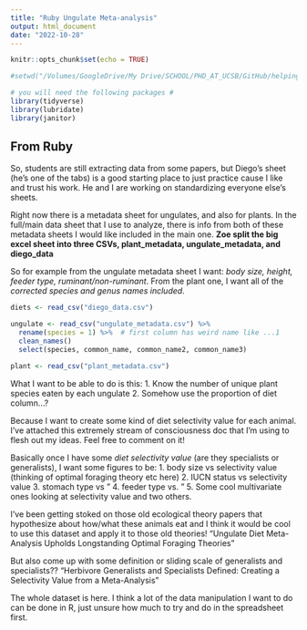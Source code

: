 ```yaml
---
title: "Ruby Ungulate Meta-analysis"
output: html_document
date: "2022-10-28"
---
```


```r
knitr::opts_chunk$set(echo = TRUE)

#setwd("/Volumes/GoogleDrive/My Drive/SCHOOL/PHD_AT_UCSB/GitHub/helping/Ruby") #I just changed the working directory so it's just for your folder. If you fork or clone you will not need to do this bc I'm assuming you won't have subfolders in your own project

# you will need the following packages #
library(tidyverse)
library(lubridate)
library(janitor)
```

## From Ruby

So, students are still extracting data from some papers, but Diego's sheet (he's one of the tabs) is a good starting place to just practice cause I like and trust his work. He and I are working on standardizing everyone else's sheets.  

Right now there is a metadata sheet for ungulates, and also for plants. In the full/main data sheet that I use to analyze, there is info from both of these metadata sheets I would like included in the main one. 
**Zoe split the big excel sheet into three CSVs, plant_metadata, ungulate_metadata, and diego_data**

So for example from the ungulate metadata sheet I want: *body size, height, feeder type, ruminant/non-ruminant*. From the plant one, I want all of the *corrected species and genus names included*. 

```r

diets <- read_csv("diego_data.csv")

ungulate <- read_csv("ungulate_metadata.csv") %>% 
  rename(species = 1) %>%  # first column has weird name like ...1
  clean_names()
  select(species, common_name, common_name2, common_name3)

plant <- read_csv("plant_metadata.csv")

```



What I want to be able to do is this:
1. Know the number of unique plant species eaten by each ungulate
2. Somehow use the proportion of diet column...?

Because I want to create some kind of diet selectivity value for each animal. I've attached this extremely stream of consciousness doc that I'm using to flesh out my ideas. Feel free to comment on it!

Basically once I have some *diet selectivity value* (are they specialists or generalists), I want some figures to be:
1. body size vs selectivity value (thinking of optimal foraging theory etc here)
2. IUCN status vs selectivity value
3. stomach type vs "
4. feeder type vs. "
5. Some cool multivariate ones looking at selectivity value and two others.

I've been getting stoked on those old ecological theory papers that hypothesize about how/what these animals eat and I think it would be cool to use this dataset and apply it to those old theories! "Ungulate Diet Meta-Analysis Upholds Longstanding Optimal Foraging Theories"

But also come up with some definition or sliding scale of generalists and specialists?? "Herbivore Generalists and Specialists Defined: Creating a Selectivity Value from a Meta-Analysis" 

The whole dataset is here. I think a lot of the data manipulation I want to do can be done in R, just unsure how much to try and do in the spreadsheet first. 